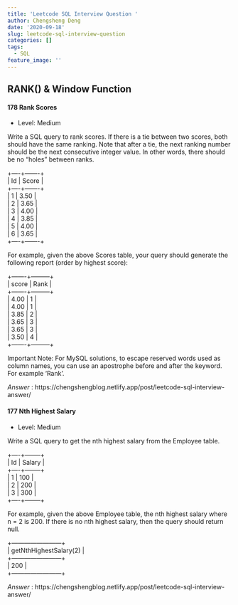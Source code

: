 ```yaml
---
title: 'Leetcode SQL Interview Question '
author: Chengsheng Deng
date: '2020-09-18'
slug: leetcode-sql-interview-question
categories: []
tags:
  - SQL
feature_image: ''
---
```


## RANK() & Window Function  



#### 178 Rank Scores  </br>

* Level: Medium </br> 

Write a SQL query to rank scores. If there is a tie between two scores, both should have the same ranking. Note that after a tie, the next ranking number should be the next consecutive integer value. In other words, there should be no "holes" between ranks. </br> 

+----+-------+</br>
| Id | Score |</br>
+----+-------+</br>
| 1  | 3.50  |</br>
| 2  | 3.65  |</br>
| 3  | 4.00  |</br>
| 4  | 3.85  |</br>
| 5  | 4.00  |</br>
| 6  | 3.65  |</br>
+----+-------+</br>

For example, given the above Scores table, your query should generate the following report (order by highest score): </br> 

+-------+---------+ </br>
| score | Rank    | </br>
+-------+---------+ </br>
| 4.00  | 1       | </br>
| 4.00  | 1       | </br>
| 3.85  | 2       | </br>
| 3.65  | 3       | </br>
| 3.65  | 3       | </br>
| 3.50  | 4       | </br>
+-------+---------+ </br>

Important Note: For MySQL solutions, to escape reserved words used as column names, you can use an apostrophe before and after the keyword. For example 'Rank'.</br> 

*Answer* : https://chengshengblog.netlify.app/post/leetcode-sql-interview-answer/  

#### 177 Nth Highest Salary </br> 

* Level: Medium </br>  

Write a SQL query to get the nth highest salary from the Employee table. </br> 

+----+--------+ </br> 
| Id | Salary | </br>
+----+--------+ </br>
| 1  | 100    | </br> 
| 2  | 200    | </br>
| 3  | 300    | </br>
+----+--------+ </br> 

For example, given the above Employee table, the nth highest salary where n = 2 is 200. If there is no nth highest salary, then the query should return null. </br> 

+------------------------+ </br> 
| getNthHighestSalary(2) | </br> 
+------------------------+ </br> 
| 200                    | </br> 
+------------------------+ </br>  

*Answer* : https://chengshengblog.netlify.app/post/leetcode-sql-interview-answer/  


